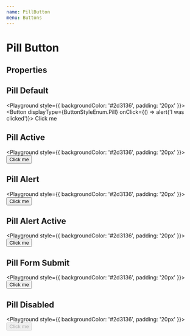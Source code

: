 ```yaml
---
name: PillButton
menu: Buttons
---
```



# Pill Button

## Properties

<Props of={Button} />

## Pill Default

<Playground style={{ backgroundColor: '#2d3136', padding: '20px' }}>
  <Button displayType={ButtonStyleEnum.Pill} onClick={() => alert('I was clicked')}>
    Click me
  </Button>
</Playground>

## Pill Active

<Playground style={{ backgroundColor: '#2d3136', padding: '20px' }}>
  <Button displayType={ButtonStyleEnum.Pill} isActive={true}>
    Click me
  </Button>
</Playground>

## Pill Alert

<Playground style={{ backgroundColor: '#2d3136', padding: '20px' }}>
  <Button displayType={ButtonStyleEnum.Pill} isAlert={true}>
    Click me
  </Button>
</Playground>

## Pill Alert Active

<Playground style={{ backgroundColor: '#2d3136', padding: '20px' }}>
  <Button displayType={ButtonStyleEnum.Pill} isAlert={true} isActive={true}>
    Click me
  </Button>
</Playground>

## Pill Form Submit

<Playground style={{ backgroundColor: '#2d3136', padding: '20px' }}>
  <Button displayType={ButtonStyleEnum.Pill} type="submit">
    Click me
  </Button>
</Playground>

## Pill Disabled

<Playground style={{ backgroundColor: '#2d3136', padding: '20px' }}>
  <Button displayType={ButtonStyleEnum.Pill} disabled={true}>
    Click me
  </Button>
</Playground>
